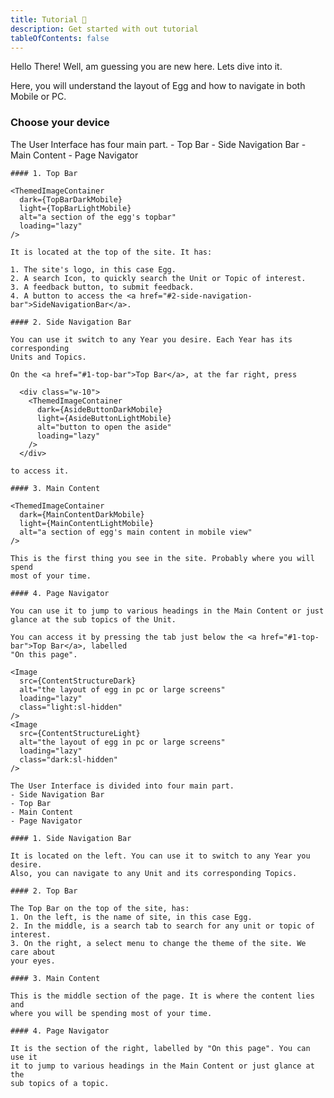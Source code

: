 ```yaml
---
title: Tutorial 📘
description: Get started with out tutorial
tableOfContents: false
---
```



Hello There! Well, am guessing you are new here. Lets dive into it.

Here, you will understand the layout of Egg and how to navigate in both Mobile 
or PC.

### Choose your device

<Tabs>
  <TabItem label="📱 Mobile">
    The User Interface has four main part.
    - Top Bar
    - Side Navigation Bar
    - Main Content
    - Page Navigator

    #### 1. Top Bar

    <ThemedImageContainer
      dark={TopBarDarkMobile}
      light={TopBarLightMobile}
      alt="a section of the egg's topbar"
      loading="lazy"
    />

    It is located at the top of the site. It has:

    1. The site's logo, in this case Egg.
    2. A search Icon, to quickly search the Unit or Topic of interest.
    3. A feedback button, to submit feedback.
    4. A button to access the <a href="#2-side-navigation-bar">SideNavigationBar</a>.
    
    #### 2. Side Navigation Bar

    You can use it switch to any Year you desire. Each Year has its corresponding
    Units and Topics. 

    On the <a href="#1-top-bar">Top Bar</a>, at the far right, press

      <div class="w-10">
        <ThemedImageContainer
          dark={AsideButtonDarkMobile}
          light={AsideButtonLightMobile}
          alt="button to open the aside"
          loading="lazy"
        />
      </div>

    to access it.

    #### 3. Main Content

    <ThemedImageContainer 
      dark={MainContentDarkMobile}
      light={MainContentLightMobile}
      alt="a section of egg's main content in mobile view"
    />

    This is the first thing you see in the site. Probably where you will spend 
    most of your time.

    #### 4. Page Navigator

    You can use it to jump to various headings in the Main Content or just 
    glance at the sub topics of the Unit.

    You can access it by pressing the tab just below the <a href="#1-top-bar">Top Bar</a>, labelled 
    "On this page".


  </TabItem>

  <TabItem label="💻 PC">

    <Image
      src={ContentStructureDark}
      alt="the layout of egg in pc or large screens"
      loading="lazy"
      class="light:sl-hidden"
    />
    <Image
      src={ContentStructureLight}
      alt="the layout of egg in pc or large screens"
      loading="lazy"
      class="dark:sl-hidden"
    />

    The User Interface is divided into four main part.
    - Side Navigation Bar
    - Top Bar
    - Main Content
    - Page Navigator

    #### 1. Side Navigation Bar

    It is located on the left. You can use it to switch to any Year you desire.
    Also, you can navigate to any Unit and its corresponding Topics.

    #### 2. Top Bar

    The Top Bar on the top of the site, has:
    1. On the left, is the name of site, in this case Egg.
    2. In the middle, is a search tab to search for any unit or topic of interest.
    3. On the right, a select menu to change the theme of the site. We care about
    your eyes.

    #### 3. Main Content

    This is the middle section of the page. It is where the content lies and
    where you will be spending most of your time.

    #### 4. Page Navigator

    It is the section of the right, labelled by "On this page". You can use it
    it to jump to various headings in the Main Content or just glance at the 
    sub topics of a topic.

  </TabItem>
</Tabs>

